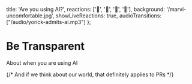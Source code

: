   title: 'Are you using AI?',
  reactions: ['🍅', '🙋', '🙅', '🤫'],
  background: '/marvi-uncomfortable.jpg',
  showLiveReactions: true,
  audioTransitions: ["/audio/yorick-admits-ai.mp3"]
};

# Be Transparent

About when you are using AI

{/* And if we think about our world, that definitely applies to PRs */}
